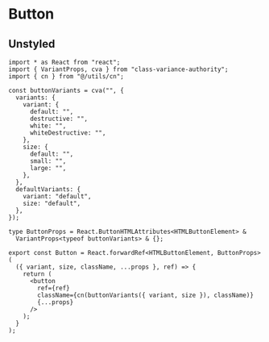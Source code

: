# Button

## Unstyled

```tsx copy
import * as React from "react";
import { VariantProps, cva } from "class-variance-authority";
import { cn } from "@/utils/cn";

const buttonVariants = cva("", {
  variants: {
    variant: {
      default: "",
      destructive: "",
      white: "",
      whiteDestructive: "",
    },
    size: {
      default: "",
      small: "",
      large: "",
    },
  },
  defaultVariants: {
    variant: "default",
    size: "default",
  },
});

type ButtonProps = React.ButtonHTMLAttributes<HTMLButtonElement> &
  VariantProps<typeof buttonVariants> & {};

export const Button = React.forwardRef<HTMLButtonElement, ButtonProps>(
  ({ variant, size, className, ...props }, ref) => {
    return (
      <button
        ref={ref}
        className={cn(buttonVariants({ variant, size }), className)}
        {...props}
      />
    );
  }
);
```
